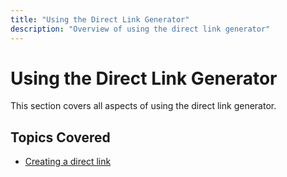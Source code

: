 ```yaml
---
title: "Using the Direct Link Generator"
description: "Overview of using the direct link generator"
---
```


# Using the Direct Link Generator

This section covers all aspects of using the direct link generator.

## Topics Covered

- [Creating a direct link](/knowledge-center/direct-links/creating-a-direct-link)